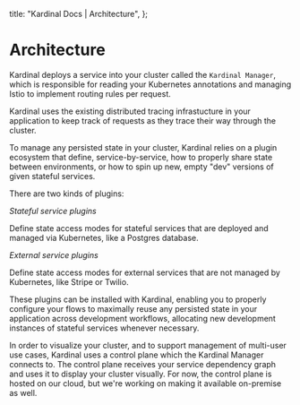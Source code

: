   title: "Kardinal Docs | Architecture",
};

# Architecture

Kardinal deploys a service into your cluster called the `Kardinal Manager`, which is responsible for reading your Kubernetes annotations and managing Istio to implement routing rules per request.

Kardinal uses the existing distributed tracing infrastucture in your application to keep track of requests as they trace their way through the cluster.

To manage any persisted state in your cluster, Kardinal relies on a plugin ecosystem that define, service-by-service, how to properly share state between environments, or how to spin up new, empty "dev" versions of given stateful services.

There are two kinds of plugins:

_Stateful service plugins_

Define state access modes for stateful services that are deployed and managed via Kubernetes, like a Postgres database.

_External service plugins_

Define state access modes for external services that are not managed by Kubernetes, like Stripe or Twilio.

These plugins can be installed with Kardinal, enabling you to properly configure your flows to maximally reuse any persisted state in your application across development workflows, allocating new development instances of stateful services whenever necessary.

In order to visualize your cluster, and to support management of multi-user use cases, Kardinal uses a control plane which the Kardinal Manager connects to. The control plane receives your service dependency graph and uses it to display your cluster visually. For now, the control plane is hosted on our cloud, but we're working on making it available on-premise as well.

